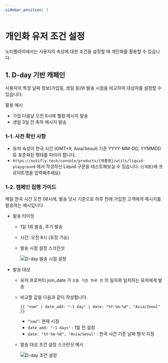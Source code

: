 ```yaml
---
sidebar_position: 3
---
```


# 개인화 유저 조건 설정

노티플라이에서는 사용자의 속성에 대한 조건을 설정할 때 개인화를 활용할 수 있습니다.

## 1. D-day 기반 캐페인

사용자의 특정 날짜 정보(가입일, 생일 등)와 발송 시점을 비교하여 대상자를 설정할 수 있습니다.

활용 예시

- 가입 다음날 오전 8시에 웰컴 메시지 발송
- 생일 3일 전 축하 메시지 발송

### 1-1. 사전 확인 사항

- 유저 속성이 한국 시간 (GMT+9, Asia/Seoul) 기준 YYYY-MM-DD, YYMMDD 등 표준화된 형태를 따라야 합니다.
- `https://notifly.tech/console/products/{제품명}/utils/liquid-playground` 에서 작성하신 Liquid 구문을 테스트해보실 수 있습니다. (`{제품}`에 프로덕트명을 입력해주세요)

### 1-2. 캠페인 집행 가이드

매일 한국 시간 오전 08시에, 발송 당시 기준으로 하루 전에 가입한 고객에게 메시지를 발송하는 예시입니다.

- 발송 타이밍

  - 1일 1회 발송, 주기 발송
  - 시간: 오전 8시 (조정 가능)
  - 발송 시점 설정 스크린샷

    ![D-day 발송 시점 설정](../img/campaign_segment_personalized_user_condition_dday_send_time.png)

- 발송 대상

  - 유저 프로퍼티 join_date 가 `오늘 기준 하루 전` 의 일자와 일치하는 유저에게 발송
  - 비교할 값을 다음과 같이 작성합니다.
    ```
    {{ "now" | date_add: "-1 day" | date: "%Y-%m-%d", "Asia/Seoul" }}
    ```
    - `“now”`: 현재 시점
    - `date_add: "-1 days"` : 1일 전 설정
    - `date: "%Y-%m-%d", "Asia/Seoul"` : 한국 시간 기준 날짜 형식 지정
  - 발송 대상 조건 설정 스크린샷 예시

    ![D-day 조건 설정](../img/campaign_segment_personalized_user_condition_dday.png)

